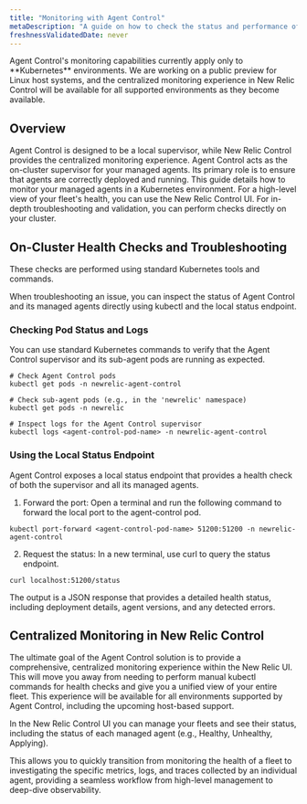 ```yaml
---
title: "Monitoring with Agent Control"
metaDescription: "A guide on how to check the status and performance of your managed agents."
freshnessValidatedDate: never
---
```


<Callout variant="important">
Agent Control's monitoring capabilities currently apply only to **Kubernetes** environments. We are working on a public preview for Linux host systems, and the centralized monitoring experience in New Relic Control will be available for all supported environments as they become available.
</Callout>

## Overview

Agent Control is designed to be a local supervisor, while New Relic Control provides the centralized monitoring experience. Agent Control acts as the on-cluster supervisor for your managed agents. Its primary role is to ensure that agents are correctly deployed and running. This guide details how to monitor your managed agents in a Kubernetes environment. For a high-level view of your fleet's health, you can use the New Relic Control UI. For in-depth troubleshooting and validation, you can perform checks directly on your cluster.


## On-Cluster Health Checks and Troubleshooting

These checks are performed using standard Kubernetes tools and commands.

When troubleshooting an issue, you can inspect the status of Agent Control and its managed agents directly using kubectl and the local status endpoint.

### Checking Pod Status and Logs

You can use standard Kubernetes commands to verify that the Agent Control supervisor and its sub-agent pods are running as expected.

```shell
# Check Agent Control pods
kubectl get pods -n newrelic-agent-control

# Check sub-agent pods (e.g., in the 'newrelic' namespace)
kubectl get pods -n newrelic

# Inspect logs for the Agent Control supervisor
kubectl logs <agent-control-pod-name> -n newrelic-agent-control
```

### Using the Local Status Endpoint

Agent Control exposes a local status endpoint that provides a health check of both the supervisor and all its managed agents.

1. Forward the port: Open a terminal and run the following command to forward the local port to the agent-control pod.

```shell
kubectl port-forward <agent-control-pod-name> 51200:51200 -n newrelic-agent-control
```

2. Request the status: In a new terminal, use curl to query the status endpoint.


```shell
curl localhost:51200/status
```

The output is a JSON response that provides a detailed health status, including deployment details, agent versions, and any detected errors.

## Centralized Monitoring in New Relic Control
The ultimate goal of the Agent Control solution is to provide a comprehensive, centralized monitoring experience within the New Relic UI. This will move you away from needing to perform manual kubectl commands for health checks and give you a unified view of your entire fleet. This experience will be available for all environments supported by Agent Control, including the upcoming host-based support.

In the New Relic Control UI you can manage your fleets and see their status, including the status of each managed agent (e.g., Healthy, Unhealthy, Applying).

This allows you to quickly transition from monitoring the health of a fleet to investigating the specific metrics, logs, and traces collected by an individual agent, providing a seamless workflow from high-level management to deep-dive observability.
